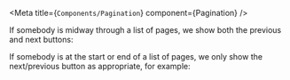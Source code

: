 
<Meta title={`Components/Pagination`} component={Pagination} />

<Readme />

If somebody is midway through a list of pages, we show both the previous and next buttons:
  <Story story={stories.middleOfPagination} />


If somebody is at the start or end of a list of pages, we only show the next/previous button as appropriate, for example:
  <Story story={stories.startOfPagination} />

<ArgsTable />
